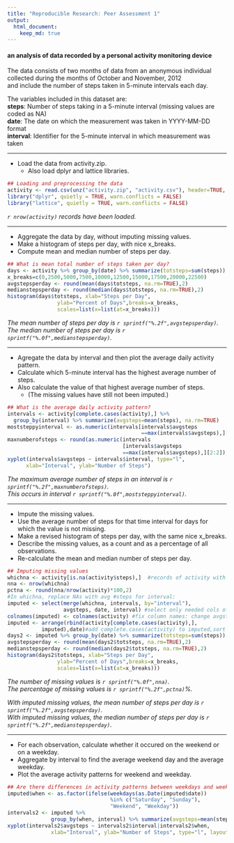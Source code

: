 ```yaml
---
title: "Reproducible Research: Peer Assessment 1"
output: 
  html_document:
    keep_md: true
---
```


#### **an analysis of data recorded by a personal activity monitoring device**
The data consists of two months of data from an anonymous individual  
collected during the months of October and November, 2012  
and include the number of steps taken in 5-minute intervals each day.

The variables included in this dataset are:  
**steps**: Number of steps taking in a 5-minute interval (missing values are coded as NA)  
**date**: The date on which the measurement was taken in YYYY-MM-DD format  
**interval**: Identifier for the 5-minute interval in which measurement was taken

***

* Load the data from activity.zip.
    +   Also load dplyr and lattice libraries.  

```r
## Loading and preprocessing the data
activity <- read.csv(unz("activity.zip", "activity.csv"), header=TRUE, quote="\"")
library("dplyr", quietly = TRUE, warn.conflicts = FALSE)
library("lattice", quietly = TRUE, warn.conflicts = FALSE)
```

*`r nrow(activity)` records have been loaded.*

***


* Aggregate the data by day, without imputing missing values.  
* Make a histogram of steps per day, with nice x_breaks.  
* Compute mean and median number of steps per day.  

```r
## What is mean total number of steps taken per day?
days <- activity %>% group_by(date) %>% summarize(totsteps=sum(steps))
x_breaks=c(0,2500,5000,7500,10000,12500,15000,17500,20000,22500)
avgstepsperday <- round(mean(days$totsteps, na.rm=TRUE),2)
medianstepsperday <- round(median(days$totsteps, na.rm=TRUE),2)
histogram(days$totsteps, xlab="Steps per Day",
                ylab="Percent of Days",breaks=x_breaks,
                scales=list(x=list(at=x_breaks)))
```

*The mean number of steps per day is `r sprintf("%.2f",avgstepsperday)`.*  
*The median number of steps per day is `r sprintf("%.0f",medianstepsperday)`.* 

***

* Agregate the data by interval and then plot the average daily activity pattern.  
* Calculate which 5-minute interval has the highest average number of steps.
* Also calculate the value of that highest average number of steps.
    +   (The missing values have still not been imputed.)  

```r
## What is the average daily activity pattern?
intervals <- activity[complete.cases(activity),] %>%
  group_by(interval) %>% summarize(avgsteps=mean(steps), na.rm=TRUE)
moststeppyinterval <- as.numeric(intervals[intervals$avgsteps
                                           ==max(intervals$avgsteps),][1:1])
maxnumberofsteps <- round(as.numeric(intervals
                                     [intervals$avgsteps
                                     ==max(intervals$avgsteps),][2:2]),2)
xyplot(intervals$avgsteps ~ intervals$interval, type="l",
      xlab="Interval", ylab="Number of Steps")
```

*The maximum average number of steps in an interval is `r sprintf("%.2f",maxnumberofsteps)`.*  
*This occurs in interval `r sprintf("%.0f",moststeppyinterval)`.* 

***

* Impute the missing values.  
* Use the average number of steps for that time interval for days for which the value is not missing.
* Make a revised histogram of steps per day, with the same nice x_breaks.
* Describe the missing values, as a count and as a percentage of all observations.
* Re-calculate the mean and median number of steps per day.

```r
## Imputing missing values
whichna <- activity[is.na(activity$steps),]  #records of activity with steps=NA 
nna <- nrow(whichna)
pctna <- round(nna/nrow(activity)*100,2) 
#In whichna, replace NAs with avg #steps for interval:
imputed <- select(merge(whichna, intervals, by="interval"),
                  avgsteps, date, interval) #select only needed cols of merge
colnames(imputed) <- colnames(activity) #fix column names: change avgsteps to steps
imputed <- arrange(rbind(activity[complete.cases(activity),],
           imputed),date)#add complete.cases(activity) to imputed,sort by date   
days2 <- imputed %>% group_by(date) %>% summarize(totsteps=sum(steps))
avgstepsperday <- round(mean(days2$totsteps, na.rm=TRUE),2)
medianstepsperday <- round(median(days2$totsteps, na.rm=TRUE),2)
histogram(days2$totsteps, xlab="Steps per Day",
                ylab="Percent of Days",breaks=x_breaks,
                scales=list(x=list(at=x_breaks)))
```

*The number of missing values is `r sprintf("%.0f",nna)`.*   
*The percentage of missing values is `r sprintf("%.2f",pctna)`%.*  

*With imputed missing values, the mean number of steps per day is `r sprintf("%.2f",avgstepsperday)`.*  
*With imputed missing values, the median number of steps per day is `r sprintf("%.2f",medianstepsperday)`.*

***

* For each observation, calculate whether it occured on the weekend or on a weekday.  
* Aggregate by interval to find the average weekend day and the average weekday.
* Plot the average activity patterns for weekend and weekday. 

```r
## Are there differences in activity patterns between weekdays and weekends?
imputed$when <- as.factor(ifelse(weekdays(as.Date(imputed$date))
                                 %in% c("Saturday", "Sunday"),
                                 "Weekend", "Weekday"))
intervals2 <- imputed %>%
              group_by(when, interval) %>% summarize(avgsteps=mean(steps))
xyplot(intervals2$avgsteps ~ intervals2$interval|intervals2$when,
              xlab="Interval", ylab="Number of Steps", type="l", layout=c(1,2))
```
